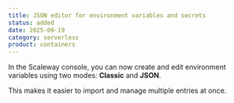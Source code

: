 ```yaml
---
title: JSON editor for environment variables and secrets
status: added
date: 2025-09-19
category: serverless
product: containers
---
```


In the Scaleway console, you can now create and edit environment variables using two modes: **Classic** and **JSON**.

This makes it easier to import and manage multiple entries at once.

